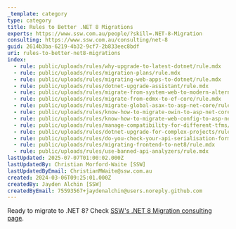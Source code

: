 ```yaml
---
_template: category
type: category
title: Rules to Better .NET 8 Migrations
experts: https://www.ssw.com.au/people/?skill=.NET-8-Migration
consulting: https://www.ssw.com.au/consulting/net-8
guid: 2614b3ba-6219-4b32-9cf7-2b833eec8bdf
uri: rules-to-better-net8-migrations
index:
  - rule: public/uploads/rules/why-upgrade-to-latest-dotnet/rule.mdx
  - rule: public/uploads/rules/migration-plans/rule.mdx
  - rule: public/uploads/rules/migrating-web-apps-to-dotnet/rule.mdx
  - rule: public/uploads/rules/dotnet-upgrade-assistant/rule.mdx
  - rule: public/uploads/rules/migrate-from-system-web-to-modern-alternatives/rule.mdx
  - rule: public/uploads/rules/migrate-from-edmx-to-ef-core/rule.mdx
  - rule: public/uploads/rules/migrate-global-asax-to-asp-net-core/rule.mdx
  - rule: public/uploads/rules/know-how-to-migrate-owin-to-asp-net-core/rule.mdx
  - rule: public/uploads/rules/know-how-to-migrate-web-config-to-asp-net-core/rule.mdx
  - rule: public/uploads/rules/manage-compatibility-for-different-tfms/rule.mdx
  - rule: public/uploads/rules/dotnet-upgrade-for-complex-projects/rule.mdx
  - rule: public/uploads/rules/do-you-check-your-api-serialisation-format/rule.mdx
  - rule: public/uploads/rules/migrating-frontend-to-net8/rule.mdx
  - rule: public/uploads/rules/use-banned-api-analyzers/rule.mdx
lastUpdated: 2025-07-07T01:00:02.000Z
lastUpdatedBy: Christian Morford-Waite [SSW]
lastUpdatedByEmail: ChristianMWaite@ssw.com.au
created: 2024-03-06T09:25:01.000Z
createdBy: Jayden Alchin [SSW]
createdByEmail: 75593567+jaydenalchin@users.noreply.github.com
---
```


Ready to migrate to .NET 8? Check [SSW's .NET 8 Migration consulting page](https://ssw.com.au/consulting/net-8).

